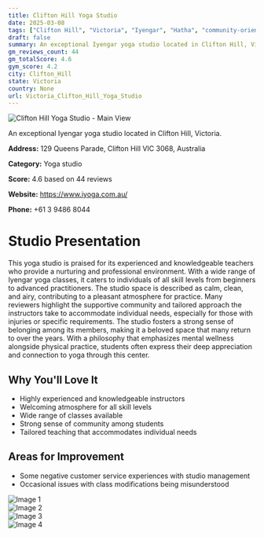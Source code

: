 ```yaml
---
title: Clifton Hill Yoga Studio
date: 2025-03-08
tags: ["Clifton Hill", "Victoria", "Iyengar", "Hatha", "community-oriented", "welcoming", "Clifton Hill"]  
draft: false
summary: An exceptional Iyengar yoga studio located in Clifton Hill, Victoria.
gm_reviews_count: 44
gm_totalScore: 4.6
gym_score: 4.2
city: Clifton_Hill
state: Victoria
country: None
url: Victoria_Clifton_Hill_Yoga_Studio
---
```


<div className="aspect-[16/9] relative my-8">
  <img 
    src="https://lh5.googleusercontent.com/p/AF1QipOBF3zj-Sg3oD3CjRVAqIIERNxLYC5Fk8Vp9igZ=w1920-h1080-k-no"
    alt="Clifton Hill Yoga Studio - Main View"
    className="object-cover absolute inset-0 w-full h-full rounded-lg"
  />
</div>

An exceptional Iyengar yoga studio located in Clifton Hill, Victoria.

**Address:** 129 Queens Parade, Clifton Hill VIC 3068, Australia

**Category:** Yoga studio

**Score:** 4.6 based on 44 reviews

**Website:** https://www.iyoga.com.au/

**Phone:** +61 3 9486 8044

# Studio Presentation

This yoga studio is praised for its experienced and knowledgeable teachers who provide a nurturing and professional environment. With a wide range of Iyengar yoga classes, it caters to individuals of all skill levels from beginners to advanced practitioners. The studio space is described as calm, clean, and airy, contributing to a pleasant atmosphere for practice. Many reviewers highlight the supportive community and tailored approach the instructors take to accommodate individual needs, especially for those with injuries or specific requirements. The studio fosters a strong sense of belonging among its members, making it a beloved space that many return to over the years. With a philosophy that emphasizes mental wellness alongside physical practice, students often express their deep appreciation and connection to yoga through this center.

## Why You'll Love It

- Highly experienced and knowledgeable instructors
- Welcoming atmosphere for all skill levels
- Wide range of classes available
- Strong sense of community among students
- Tailored teaching that accommodates individual needs

## Areas for Improvement

- Some negative customer service experiences with studio management
- Occasional issues with class modifications being misunderstood

<div className="grid grid-cols-1 xl:grid-cols-2 gap-4 my-8">
<div className="aspect-[4/3] relative"><img src="https://lh5.googleusercontent.com/p/AF1QipNAl2A1UlOavVDAuAiB_0yXS2ZzzdnzbB2zuh2C=w1920-h1080-k-no" alt="Image 1" className="object-cover absolute inset-0 w-full h-full rounded-lg" /></div>
<div className="aspect-[4/3] relative"><img src="https://lh5.googleusercontent.com/p/AF1QipP8fmwa7HyTMlWhNrOQU4lYoQ4lz8V8VUKS7Npa=w1920-h1080-k-no" alt="Image 2" className="object-cover absolute inset-0 w-full h-full rounded-lg" /></div>
<div className="aspect-[4/3] relative"><img src="https://lh3.googleusercontent.com/gps-cs-s/AB5caB_f2nOTDwWudAXHG_02UB6yqb4wcefaOjPwyyBWopr5BS9buE8LAIvxkl7Sz9FxU7FaHjQyKtFsewQk0Hk3_XplKUBfRZmkkkQkj8o_D8lqANYIapmOOBfns2K9JzCUP5ybvTsilQ=w1920-h1080-k-no" alt="Image 3" className="object-cover absolute inset-0 w-full h-full rounded-lg" /></div>
<div className="aspect-[4/3] relative"><img src="https://lh3.googleusercontent.com/gps-cs-s/AB5caB9gVyNmFqHb-k1cLS-SthCll_CKu7Kyo33_FeMFq3VFEeYeUG5Qd6Gkn4CARNOVV7ZMfh9IMXFEbjfLfqUMqgyqcZD_f-iWQuWFjBbmMKOUV3ENov1AXvPQbDqhCgFijh-9TA21jw=w1920-h1080-k-no" alt="Image 4" className="object-cover absolute inset-0 w-full h-full rounded-lg" /></div>
</div>